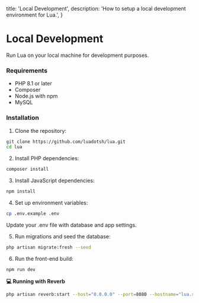   title: 'Local Development',
  description:
    'How to setup a local development environment for Lua.',
}

# Local Development
Run Lua on your local machine for development purposes.

### Requirements
- PHP 8.1 or later
- Composer
- Node.js with npm
- MySQL

### Installation

1. Clone the repository:
```bash
git clone https://github.com/luadotsh/lua.git
cd lua
```

2. Install PHP dependencies:
```bash
composer install
```

3. Install JavaScript dependencies:
```bash
npm install
```

4. Set up environment variables:
```bash
cp .env.example .env
```

Update your .env file with database and app settings.

5. Run migrations and seed the database:
```bash
php artisan migrate:fresh --seed
```

6. Run the front-end build:
```bash
npm run dev
```
**💻 Running with Reverb**

```bash
php artisan reverb:start --host="0.0.0.0" --port=8080 --hostname="lua.sh.test"
```
